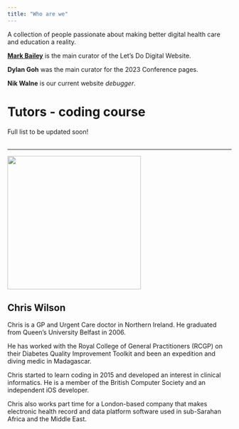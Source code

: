 ```yaml
---
title: "Who are we"
---
```


A collection of people passionate about making better digital health care and education a reality.

[**Mark Bailey**](https://www.linkedin.com/in/markbaileyci/) is the main curator of the Let's Do Digital Website.

**Dylan Goh** was the main curator for the 2023 Conference pages.

**Nik Walne** is our current website *debugger*.

# Tutors - coding course

Full list to be updated soon!
</br>
</br>

---

![](/media/chris-wilson.jpeg){height=300px fig-align="center" fig-alt="Profile picture of Chris Wilson"}

## Chris Wilson

Chris is a GP and Urgent Care doctor in Northern Ireland. He graduated from Queen’s University Belfast in 2006.

He has worked with the Royal College of General Practitioners (RCGP) on their Diabetes Quality Improvement Toolkit and been an expedition and diving medic in Madagascar.

Chris started to learn coding in 2015 and developed an interest in clinical informatics. He is a member of the British Computer Society and an independent iOS developer.

Chris also works part time for a London-based company that makes electronic health record and data platform software used in sub-Sarahan Africa and the Middle East.

